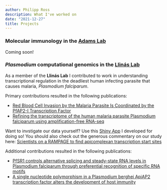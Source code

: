 ```yaml
---
author: Philipp Ross
description: What I've worked on
date: "2021-12-27"
title: Projects
---
```


### Molecular immunology in the [Adams Lab]

Coming soon!

### *Plasmodium* computational genomics in the [Llinás Lab]

As a member of the **Llinás Lab** I contributed to work in understanding transcriptional regulation in the deadliest human infecting parasite that causes malaria, *Plasmodium falciparum*.

Primary contributions resulted in the following publications:

* [Red Blood Cell Invasion by the Malaria Parasite Is Coordinated by the PfAP2-I Transcription Factor][AP2I]
* [Refining the transcriptome of the human malaria parasite Plasmodium falciparum using amplification-free RNA-seq][Refining]

Want to invstigate our data yourself? Use this [Shiny App][Shiny] I developed for doing so! 
You should also check out the generous commentary on our study here: [Scientists on a RAMPAGE to find apicomplexan transcription start sites][RAMPAGE]

Additional contributions resulted in the following publications:

* [PfSR1 controls alternative splicing and steady-state RNA levels in Plasmodium falciparum through preferential recognition of specific RNA motifs][PfSR1]
* [A single nucleotide polymorphism in a Plasmodium berghei ApiAP2 transcription factor alters the development of host immunity][ApiAP2 SNP]
          

[Adams Lab]: http://ejadamslab.bsd.uchicago.edu/
[Llinás Lab]: https://www.llinaslab.psu.edu/
[AP2I]: http://www.cell.com/cell-host-microbe/fulltext/S1931-3128(17)30199-3
[Refining]: https://bmcgenomics.biomedcentral.com/articles/10.1186/s12864-020-06787-5
[Shiny]: https://pzross.shinyapps.io/shinyplasmo/
[RAMPAGE]: https://www.nature.com/articles/s41579-021-00587-8
[PfSR1]: http://onlinelibrary.wiley.com/doi/10.1111/mmi.13007/abstract
[ApiAP2 SNP]: https://advances.sciencemag.org/content/6/6/eaaw6957.abstract
